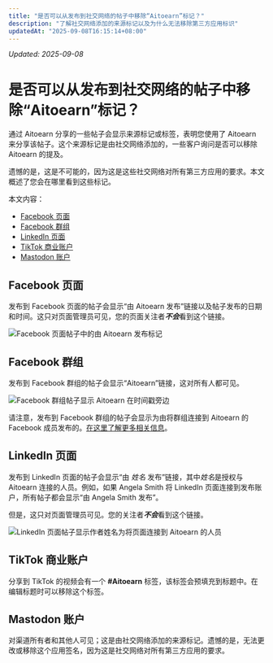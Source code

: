 ```yaml
---
title: "是否可以从发布到社交网络的帖子中移除“Aitoearn”标记？"
description: "了解社交网络添加的来源标记以及为什么无法移除第三方应用标识"
updatedAt: "2025-09-08T16:15:14+08:00"
---
```

<!-- UPDATED_AT -->
_Updated: 2025-09-08_

# 是否可以从发布到社交网络的帖子中移除“Aitoearn”标记？

通过 Aitoearn 分享的一些帖子会显示来源标记或标签，表明您使用了 Aitoearn 来分享该帖子。这个来源标记是由社交网络添加的，一些客户询问是否可以移除 Aitoearn 的提及。

遗憾的是，这是不可能的，因为这是这些社交网络对所有第三方应用的要求。本文概述了您会在哪里看到这些标记。

本文内容：
- [Facebook 页面](#facebook-pages)
- [Facebook 群组](#facebook-groups)
- [LinkedIn 页面](#linkedin-pages)
- [TikTok 商业账户](#tiktok-business)
- [Mastodon 账户](#mastodon-accounts)

## Facebook 页面

发布到 Facebook 页面的帖子会显示“由 Aitoearn 发布”链接以及帖子发布的日期和时间。这只对页面管理员可见，您的页面关注者***不会***看到这个链接。

![Facebook 页面帖子中的由 Aitoearn 发布标记](//d33v4339jhl8k0.cloudfront.net/docs/assets/64cb6cf86d4a3e191f237e66/images/6520883205231a0b51d23689/file-qcUSJDsjVf.jpg)

## Facebook 群组

发布到 Facebook 群组的帖子会显示“Aitoearn”链接，这对所有人都可见。

![Facebook 群组帖子显示 Aitoearn 在时间戳旁边](//d33v4339jhl8k0.cloudfront.net/docs/assets/64cb6cf86d4a3e191f237e66/images/6520887705231a0b51d2368a/file-C74Mr9CRtG.jpg)

请注意，发布到 Facebook 群组的帖子会显示为由将群组连接到 Aitoearn 的 Facebook 成员发布的。[在这里了解更多相关信息](https://aitoearn.helpscoutdocs.com/article/555-using-facebook-with-aitoearn#h_01HBC1AQQF86DTVSZVR5C9C2VV)。

## LinkedIn 页面

发布到 LinkedIn 页面的帖子会显示“由 *姓名* 发布”链接，其中*姓名*是授权与 Aitoearn 连接的人员。例如，如果 Angela Smith 将 LinkedIn 页面连接到发布账户，所有帖子都会显示“由 Angela Smith 发布”。

但是，这只对页面管理员可见。您的关注者***不会***看到这个链接。

![LinkedIn 页面帖子显示作者姓名为将页面连接到 Aitoearn 的人员](//d33v4339jhl8k0.cloudfront.net/docs/assets/64cb6cf86d4a3e191f237e66/images/65149984556a3e3cf18cc00b/img-1662243-1695848834-592435172.png)

## TikTok 商业账户

分享到 TikTok 的视频会有一个 **#Aitoearn** 标签，该标签会预填充到标题中。在编辑标题时可以移除这个标签。

## Mastodon 账户

对渠道所有者和其他人可见；这是由社交网络添加的来源标记。遗憾的是，无法更改或移除这个应用签名，因为这是社交网络对所有第三方应用的要求。
